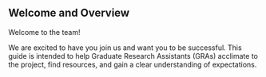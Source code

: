 ## Welcome and Overview {#sec-welcome}

Welcome to the team!

We are excited to have you join us and want you to be successful. This guide is intended to help Graduate Research Assistants (GRAs) acclimate to the project, find resources, and gain a clear understanding of expectations.
